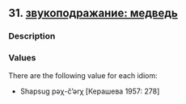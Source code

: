 ## 31. <a href =  'https://agricolamz.github.io/The_Circassian_Isoglosses_Database/31.html'>звукоподражание: медведь</a>
### Description



### Values
There are the following value for each idiom:

* Shapsug  pəχ-č'ərχ [Керашева 1957: 278] 

